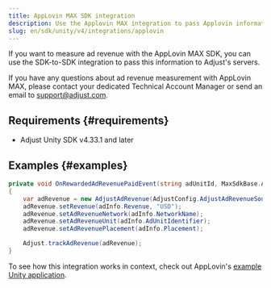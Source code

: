 ```yaml
---
title: AppLovin MAX SDK integration
description: Use the Applovin MAX integration to pass Applovin information to Adjust's servers.
slug: en/sdk/unity/v4/integrations/applovin
---
```


If you want to measure ad revenue with the AppLovin MAX SDK, you can use the SDK-to-SDK integration to pass this information to Adjust's servers.

<Callout type="note">

If you have any questions about ad revenue measurement with AppLovin MAX, please contact your dedicated Technical Account Manager or send an email to support@adjust.com.

</Callout>

## Requirements {#requirements}

-  Adjust Unity SDK v4.33.1 and later

## Examples {#examples}

```cs
private void OnRewardedAdRevenuePaidEvent(string adUnitId, MaxSdkBase.AdInfo adInfo)
{
    var adRevenue = new AdjustAdRevenue(AdjustConfig.AdjustAdRevenueSourceAppLovinMAX);
    adRevenue.setRevenue(adInfo.Revenue, "USD");
    adRevenue.setAdRevenueNetwork(adInfo.NetworkName);
    adRevenue.setAdRevenueUnit(adInfo.AdUnitIdentifier);
    adRevenue.setAdRevenuePlacement(adInfo.Placement);

    Adjust.trackAdRevenue(adRevenue);
}
```

To see how this integration works in context, check out AppLovin's [example Unity application](https://github.com/AppLovin/AppLovin-MAX-Unity-Plugin/blob/954030309d991fff76e9dbf31001055456472b62/DemoApp/Assets/Scripts/HomeScreen.cs#L513-L524).
